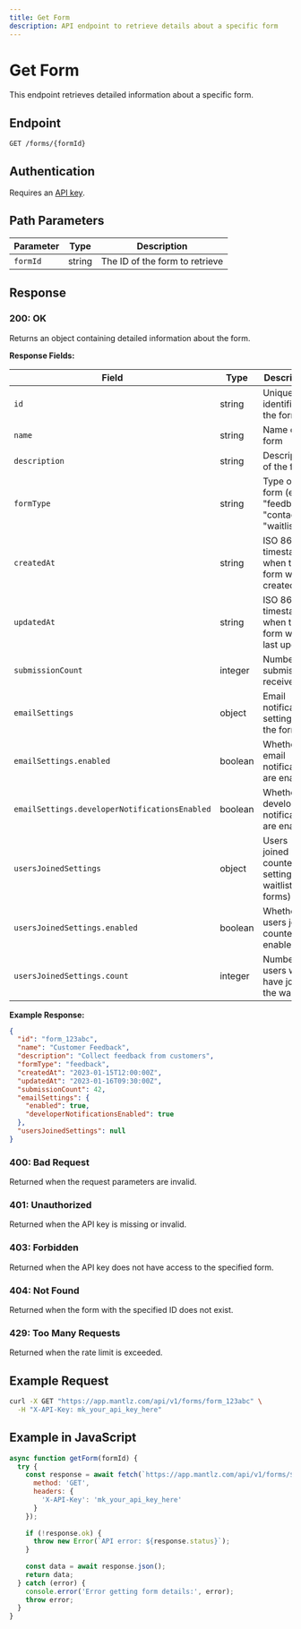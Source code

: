 ```yaml
---
title: Get Form
description: API endpoint to retrieve details about a specific form
---
```


# Get Form

This endpoint retrieves detailed information about a specific form.

## Endpoint

```
GET /forms/{formId}
```

## Authentication

Requires an [API key](/docs/api-reference/authentication).

## Path Parameters

| Parameter | Type | Description |
|-----------|------|-------------|
| `formId` | string | The ID of the form to retrieve |

## Response

### 200: OK

Returns an object containing detailed information about the form.

**Response Fields:**

| Field | Type | Description |
|-------|------|-------------|
| `id` | string | Unique identifier for the form |
| `name` | string | Name of the form |
| `description` | string | Description of the form |
| `formType` | string | Type of form (e.g., "feedback", "contact", "waitlist") |
| `createdAt` | string | ISO 8601 timestamp when the form was created |
| `updatedAt` | string | ISO 8601 timestamp when the form was last updated |
| `submissionCount` | integer | Number of submissions received |
| `emailSettings` | object | Email notification settings for the form |
| `emailSettings.enabled` | boolean | Whether email notifications are enabled |
| `emailSettings.developerNotificationsEnabled` | boolean | Whether developer notifications are enabled |
| `usersJoinedSettings` | object | Users joined counter settings (for waitlist forms) |
| `usersJoinedSettings.enabled` | boolean | Whether the users joined counter is enabled |
| `usersJoinedSettings.count` | integer | Number of users who have joined the waitlist |

**Example Response:**

```json
{
  "id": "form_123abc",
  "name": "Customer Feedback",
  "description": "Collect feedback from customers",
  "formType": "feedback",
  "createdAt": "2023-01-15T12:00:00Z",
  "updatedAt": "2023-01-16T09:30:00Z",
  "submissionCount": 42,
  "emailSettings": {
    "enabled": true,
    "developerNotificationsEnabled": true
  },
  "usersJoinedSettings": null
}
```

### 400: Bad Request

Returned when the request parameters are invalid.

### 401: Unauthorized

Returned when the API key is missing or invalid.

### 403: Forbidden

Returned when the API key does not have access to the specified form.

### 404: Not Found

Returned when the form with the specified ID does not exist.

### 429: Too Many Requests

Returned when the rate limit is exceeded.

## Example Request

```bash
curl -X GET "https://app.mantlz.com/api/v1/forms/form_123abc" \
  -H "X-API-Key: mk_your_api_key_here"
```

## Example in JavaScript

```javascript
async function getForm(formId) {
  try {
    const response = await fetch(`https://app.mantlz.com/api/v1/forms/${formId}`, {
      method: 'GET',
      headers: {
        'X-API-Key': 'mk_your_api_key_here'
      }
    });
    
    if (!response.ok) {
      throw new Error(`API error: ${response.status}`);
    }
    
    const data = await response.json();
    return data;
  } catch (error) {
    console.error('Error getting form details:', error);
    throw error;
  }
}
``` 